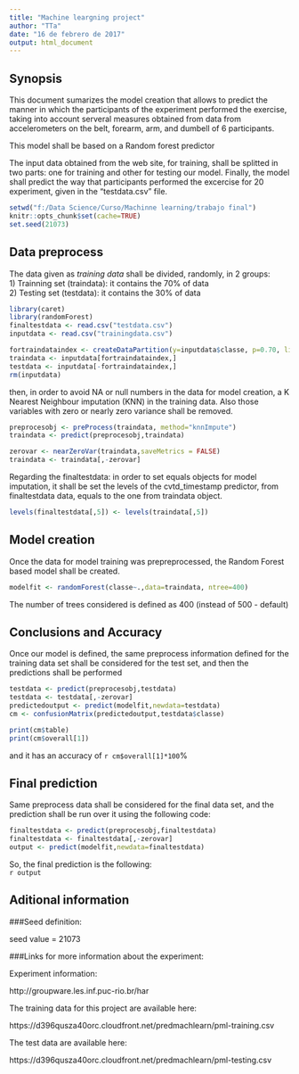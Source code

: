 ```yaml
---
title: "Machine leargning project"
author: "TTa"
date: "16 de febrero de 2017"
output: html_document
---
```




## Synopsis

This document sumarizes the model creation that allows to predict the manner in which the participants of the experiment performed the exercise, taking into account serveral measures obtained from data from accelerometers on the belt, forearm, arm, and dumbell of 6 participants.  

This model shall be based on a Random forest predictor

The input data obtained from the web site, for training, shall be splitted in two parts: one for training and other for testing our model.  Finally, the model shall predict the way that participants performed the excercise for 20 experiment, given in the "testdata.csv" file.

```r
setwd("f:/Data Science/Curso/Machinne learning/trabajo final")
knitr::opts_chunk$set(cache=TRUE)
set.seed(21073)
``` 
## Data preprocess

The data given as *training data* shall be divided, randomly, in 2 groups:  
1) Trainning set (traindata): it contains the 70% of data  
2) Testing set (testdata): it contains the 30% of data  

```r
library(caret)
library(randomForest)
finaltestdata <- read.csv("testdata.csv")
inputdata <- read.csv("trainingdata.csv")

fortraindataindex <- createDataPartition(y=inputdata$classe, p=0.70, list=FALSE)
traindata <- inputdata[fortraindataindex,]
testdata <- inputdata[-fortraindataindex,]
rm(inputdata)
```

then, in order to avoid NA or null numbers in the data for model creation, a K Nearest Neighbour imputation (KNN) in the training data. Also those variables with zero or nearly zero variance shall be removed.

```r
preprocesobj <- preProcess(traindata, method="knnImpute")
traindata <- predict(preprocesobj,traindata)

zerovar <- nearZeroVar(traindata,saveMetrics = FALSE)
traindata <- traindata[,-zerovar]
```

Regarding the finaltestdata: in order to set equals objects for model imputation, it shall be set the levels of the cvtd_timestamp predictor, from finaltestdata data, equals to the one from traindata object.

```r
levels(finaltestdata[,5]) <- levels(traindata[,5])
```

## Model creation
Once the data for model training was prepreprocessed, the Random Forest based model shall be created.  

```r
modelfit <- randomForest(classe~.,data=traindata, ntree=400)
```

The number of trees considered is defined as 400 (instead of 500 - default)

## Conclusions and Accuracy
Once our model is defined, the same preprocess information defined for the training data set shall be considered for the test set, and then the predictions shall be performed


```r

testdata <- predict(preprocesobj,testdata)
testdata <- testdata[,-zerovar]
predictedoutput <- predict(modelfit,newdata=testdata)
cm <- confusionMatrix(predictedoutput,testdata$classe)

print(cm$table)
print(cm$overall[1])
```

and it has an accuracy of `r cm$overall[1]*100`%

## Final prediction
Same preprocess data shall be considered for the final data set, and the prediction shall be run over it using the following code:  

```r
finaltestdata <- predict(preprocesobj,finaltestdata)
finaltestdata <- finaltestdata[,-zerovar]
output <- predict(modelfit,newdata=finaltestdata)
```
  
So, the final prediction is the following:  
`r output`


## Aditional information


###Seed definition: 

seed value = 21073


###Links for more information about the experiment:

Experiment information:

  http://groupware.les.inf.puc-rio.br/har

The training data for this project are available here:

  https://d396qusza40orc.cloudfront.net/predmachlearn/pml-training.csv

The test data are available here:

  https://d396qusza40orc.cloudfront.net/predmachlearn/pml-testing.csv



